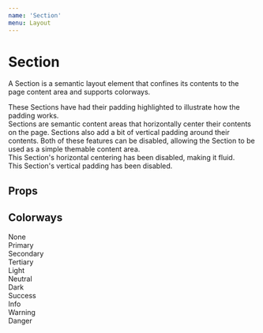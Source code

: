 ```yaml
---
name: 'Section'
menu: Layout
---
```




# Section

A Section is a semantic layout element that confines its contents to the page content area and supports colorways.

<FullscreenDemo variant="dark" of={Section} title="Section">
  <Section>
    <Paragraph>These Sections have had their padding highlighted to illustrate how the padding works.</Paragraph>
  </Section>
  <Section colorway="warning">
    <Paragraph>Sections are semantic content areas that horizontally center their contents on the page.</Paragraph>
    <Paragraph>Sections also add a bit of vertical padding around their contents.</Paragraph>
    <Paragraph>Both of these features can be disabled, allowing the Section to be used as a simple themable content area.</Paragraph>
  </Section>
  <Section colorway="danger" fluid>
    <Paragraph>This Section's horizontal centering has been disabled, making it fluid.</Paragraph>
  </Section>
  <Section colorway="info" compact>
    <Paragraph>This Section's vertical padding has been disabled.</Paragraph>
  </Section>
</FullscreenDemo>

## Props

<Props of={Section} />

## Colorways

<Playground>
  <Section><Heading align="center">None</Heading></Section>
  <Section colorway="primary"><Heading align="center">Primary</Heading></Section>
  <Section colorway="secondary"><Heading align="center">Secondary</Heading></Section>
  <Section colorway="tertiary"><Heading align="center">Tertiary</Heading></Section>
  <Section colorway="light"><Heading align="center">Light</Heading></Section>
  <Section colorway="neutral"><Heading align="center">Neutral</Heading></Section>
  <Section colorway="dark"><Heading align="center">Dark</Heading></Section>
  <Section colorway="success"><Heading align="center">Success</Heading></Section>
  <Section colorway="info"><Heading align="center">Info</Heading></Section>
  <Section colorway="warning"><Heading align="center">Warning</Heading></Section>
  <Section colorway="danger"><Heading align="center">Danger</Heading></Section>
</Playground>
